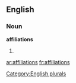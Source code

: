 ==English==

===Noun===
'''affiliations'''

# {{plural of|[[affiliation]]}}

[[Category:English plurals]]

[[ar:affiliations]]
[[fr:affiliations]]